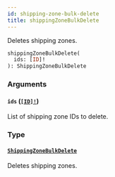 ```yaml
---
id: shipping-zone-bulk-delete
title: shippingZoneBulkDelete
---
```


Deletes shipping zones.

```graphql
shippingZoneBulkDelete(
  ids: [ID]!
): ShippingZoneBulkDelete

```

### Arguments

#### `ids` ([`[ID]!`](/api-reference/scalars/id.mdx))

List of shipping zone IDs to delete.

### Type

#### [`ShippingZoneBulkDelete`](/api-reference/objects/shipping-zone-bulk-delete.mdx)

Deletes shipping zones.
